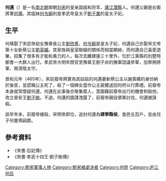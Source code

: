 '''何邁'''（{{bd|？||465年|catIdx=H}}）是一名[[南北朝|南北朝]]南朝[[刘宋|刘宋]]的皇亲国戚和将军，[[廬江|廬江]][[灊縣|灊縣]]人。何邁父親是右衞將軍[[何瑀|何瑀]]，其姐妹[[何令婉|何令婉]]則是孝武帝皇太子[[劉子業|劉子業]]的皇太子妃。

== 生平 ==
何瑀娶了宋武帝幼女豫章長公主[[劉欣男|劉欣男]]，[[何令婉|何令婉]]是皇太子妃，何邁自己亦娶宋文帝第十女新蔡公主[[劉英媚_(南朝)|劉英媚]]。其家族與皇室聯姻的關係而相當顯赫，而何邁自己喜愛遊樂，招集了很多有才能和勇力的人，每次去離建康三十里外，位於江乘縣的別墅時都會一大群人出行。孝武帝大明年間官至豫章王劉子尚的撫軍諮議參軍，加寧朔將軍、南濟陰太守。

景和元年（465年），宋前廢帝將實為其姑姑的何邁妻新蔡公主以謝貴嬪的身份納於後宮，並謊稱公主死了，殺了一個婢女當作公主屍體送回何府以行葬禮。前廢帝本身就常懷疑何邁，何邁在此事後亦聚集眾人，意圖藉前廢帝出行的機會刺殺他，改立晉安王[[劉子勛|劉子勛]]。不過，何邁的圖謀洩露了，前廢帝親自領軍討伐，何邁被誅殺。

該年年末，前廢帝被殺，宋明帝即位，追封何邁為'''建寧縣侯'''，食邑五百戶，並由兒子何曼倩嗣爵。

== 參考資料 ==
*《宋書·后妃傳》
*《宋書·孝武十四王·劉子勛傳》

[[Category:劉宋軍事人物|Category:劉宋軍事人物]]
[[Category:劉宋被處決者|Category:劉宋被處決者]]
[[Category:何姓|Category:何姓]]
[[Category:庐江何氏|Category:庐江何氏]]